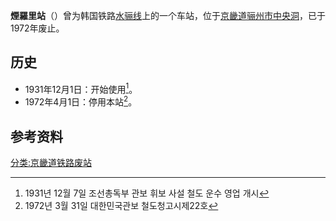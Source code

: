 {{朝鮮半島車站資訊
|公司色 = black
|文字色 = 
|站名 = 煙羅里站
|圖片 = 
|pxl = 
|圖片說明 =
|前一站 = [[廣大里站|廣大里]]
|前一站距離 = 2.7
|後一站距離 = 3.7
|後一站 = [[骊州站旧址|骊州]]
|諺文 = 연라리역
|朝鮮漢字 = 煙羅里驛
|文觀部式 = Yeonra-ri-yeok
|馬-賴式 = 
|副站名 = 
|車站編號 = 
|停站路線數 = 
|所屬公司 = [[大韩民国铁道厅|大韩民国铁道厅]]
|所屬路線 = [[水骊线|水骊线]]
|距離 = 69.7
|起點站 = [[水原站_(京畿道)|水原]]
|所在地 =[[京畿道|京畿道]][[骊州市|骊州市]][[中央洞_(骊州市)|中央洞]]156-4
|車站構造 = 地面车站
|月台配置 = 
|啟用年月日 = 1931年12月1日 
|廢站年月日 = 1972年4月1日
|上下車人次 = 
|統計年度 = 
|轉車 = 
|備註 = 
|全寬備註 = 
}}

'''煙羅里站'''（{{kor|諺=연라리역|漢=煙羅里驛|羅=Yeonra-ri yeok|f=y}}）曾为韩国铁路[[水骊线|水骊线]]上的一个车站，位于[[京畿道|京畿道]][[骊州市|骊州市]][[中央洞_(骊州市)|中央洞]]，已于1972年废止。

== 历史 ==
*1931年12月1日：开始使用<ref>1931년 12월 7일 조선총독부 관보 휘보 사설 철도 운수 영업 개시</ref>。
*1972年4月1日：停用本站<ref>1972년 3월 31일 대한민국관보 철도청고시제22호</ref>。

== 参考资料 ==
{{reflist}}

{{水骊线}}
{{Railwaystation-stub}}
[[分类:京畿道铁路废站|分类:京畿道铁路废站]]